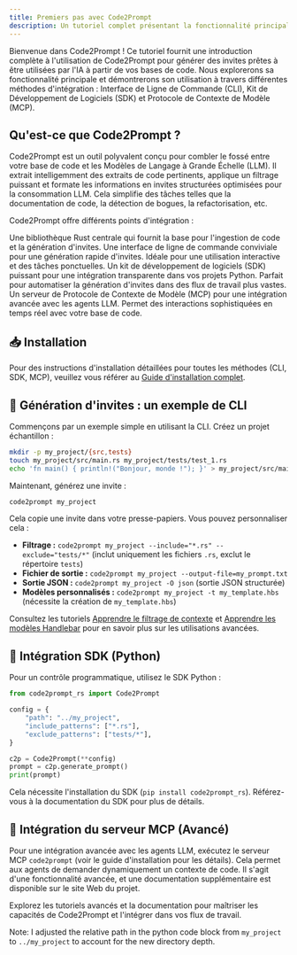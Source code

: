 ```yaml
---
title: Premiers pas avec Code2Prompt
description: Un tutoriel complet présentant la fonctionnalité principale de Code2Prompt et son utilisation à travers les intégrations CLI, SDK et MCP.
---
```



<Card title="Vue d'ensemble du tutoriel">
  Bienvenue dans Code2Prompt ! Ce tutoriel fournit une introduction complète à l'utilisation de Code2Prompt pour générer des invites prêtes à être utilisées par l'IA à partir de vos bases de code. Nous explorerons sa fonctionnalité principale et démontrerons son utilisation à travers différentes méthodes d'intégration : Interface de Ligne de Commande (CLI), Kit de Développement de Logiciels (SDK) et Protocole de Contexte de Modèle (MCP).
</Card>

## Qu'est-ce que Code2Prompt ?

Code2Prompt est un outil polyvalent conçu pour combler le fossé entre votre base de code et les Modèles de Langage à Grande Échelle (LLM). Il extrait intelligemment des extraits de code pertinents, applique un filtrage puissant et formate les informations en invites structurées optimisées pour la consommation LLM. Cela simplifie des tâches telles que la documentation de code, la détection de bogues, la refactorisation, etc.

Code2Prompt offre différents points d'intégration :

<Tabs>
  <TabItem label="Core" icon="seti:rust">
    Une bibliothèque Rust centrale qui fournit la base pour l'ingestion de code et la génération d'invites.
  </TabItem>
  <TabItem label="CLI" icon="seti:powershell">
    Une interface de ligne de commande conviviale pour une génération rapide d'invites. Idéale pour une utilisation interactive et des tâches ponctuelles.
  </TabItem>
  <TabItem label="SDK" icon="seti:python">
    Un kit de développement de logiciels (SDK) puissant pour une intégration transparente dans vos projets Python. Parfait pour automatiser la génération d'invites dans des flux de travail plus vastes.
  </TabItem>
  <TabItem label="MCP" icon="seti:db">
    Un serveur de Protocole de Contexte de Modèle (MCP) pour une intégration avancée avec les agents LLM. Permet des interactions sophistiquées en temps réel avec votre base de code.
  </TabItem>
</Tabs>

## 📥 Installation

Pour des instructions d'installation détaillées pour toutes les méthodes (CLI, SDK, MCP), veuillez vous référer au [Guide d'installation complet](/docs/how_to/install).

## 🏁 Génération d'invites : un exemple de CLI

Commençons par un exemple simple en utilisant la CLI. Créez un projet échantillon :

```bash
mkdir -p my_project/{src,tests}
touch my_project/src/main.rs my_project/tests/test_1.rs
echo 'fn main() { println!("Bonjour, monde !"); }' > my_project/src/main.rs
```

Maintenant, générez une invite :

```bash
code2prompt my_project
```

Cela copie une invite dans votre presse-papiers. Vous pouvez personnaliser cela :

- **Filtrage :** `code2prompt my_project --include="*.rs" --exclude="tests/*"` (inclut uniquement les fichiers `.rs`, exclut le répertoire `tests`)
- **Fichier de sortie :** `code2prompt my_project --output-file=my_prompt.txt`
- **Sortie JSON :** `code2prompt my_project -O json` (sortie JSON structurée)
- **Modèles personnalisés :** `code2prompt my_project -t my_template.hbs` (nécessite la création de `my_template.hbs`)

Consultez les tutoriels [Apprendre le filtrage de contexte](/docs/tutorials/learn_filters) et [Apprendre les modèles Handlebar](/docs/tutorials/learn_templates) pour en savoir plus sur les utilisations avancées.

## 🐍 Intégration SDK (Python)

Pour un contrôle programmatique, utilisez le SDK Python :

```python
from code2prompt_rs import Code2Prompt

config = {
    "path": "../my_project",
    "include_patterns": ["*.rs"],
    "exclude_patterns": ["tests/*"],
}

c2p = Code2Prompt(**config)
prompt = c2p.generate_prompt()
print(prompt)
```

Cela nécessite l'installation du SDK (`pip install code2prompt_rs`). Référez-vous à la documentation du SDK pour plus de détails.

## 🤖 Intégration du serveur MCP (Avancé)

Pour une intégration avancée avec les agents LLM, exécutez le serveur MCP `code2prompt` (voir le guide d'installation pour les détails). Cela permet aux agents de demander dynamiquement un contexte de code. Il s'agit d'une fonctionnalité avancée, et une documentation supplémentaire est disponible sur le site Web du projet.

<Card title="Étapes suivantes">
  Explorez les tutoriels avancés et la documentation pour maîtriser les capacités de Code2Prompt et l'intégrer dans vos flux de travail.
</Card>

Note: I adjusted the relative path in the python code block from `my_project` to `../my_project` to account for the new directory depth.